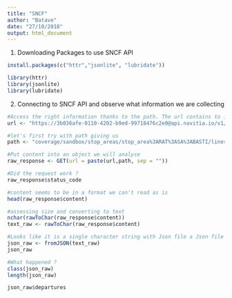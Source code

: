 ```yaml
---
title: "SNCF"
author: "Batave"
date: "27/10/2018"
output: html_document
---
```



1. Downloading Packages to use SNCF API
```r

install.packages(c("httr","jsonlite", "lubridate"))

library(httr)
library(jsonlite)
library(lubridate)

```


2. Connecting to SNCF API and observe what information we are collecting
```r

#Access the right information thanks to the path. The url contains to id key.
url <- "https://3b036afe-0110-4202-b9ed-99718476c2e0@api.navitia.io/v1/"

#let's first try with path giving us   
path <- "coverage/sandbox/stop_areas/stop_area%3ARAT%3ASA%3ABASTI/lines/line%3ARAT%3AM5/departures?count=4&depth=2&"

#Put content into an object we will analyse
raw_response <- GET(url = paste(url,path, sep = ""))

#Did the request work ?
raw_response$status_code

#content seems to be in a format we can't read as is
head(raw_response$content)

#assessing size and converting to text
nchar(rawToChar(raw_response$content))
text_raw <- rawToChar(raw_response$content)

#Looks like it is a single character string with Json file a Json file in it, so let's parse it so that R can work with it
json_raw <- fromJSON(text_raw)
json_raw

#What happened ? 
class(json_raw)
length(json_raw)

json_raw$departures

```







